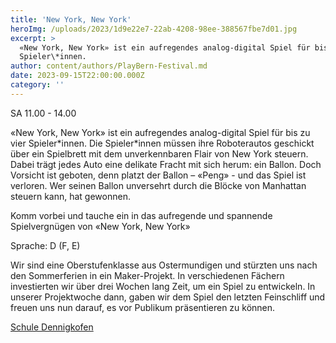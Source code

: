 ```yaml
---
title: 'New York, New York'
heroImg: /uploads/2023/1d9e22e7-22ab-4208-98ee-388567fbe7d01.jpg
excerpt: >
  «New York, New York» ist ein aufregendes analog-digital Spiel für bis zu vier
  Spieler\*innen.
author: content/authors/PlayBern-Festival.md
date: 2023-09-15T22:00:00.000Z
category: ''
---
```


SA 11.00 - 14.00 

«New York, New York» ist ein aufregendes analog-digital Spiel für bis zu vier Spieler\*innen. Die Spieler\*innen müssen ihre Roboterautos geschickt über ein Spielbrett mit dem unverkennbaren Flair von New York steuern. Dabei trägt jedes Auto eine delikate Fracht mit sich herum: ein Ballon. Doch Vorsicht ist geboten, denn platzt der Ballon – «Peng» - und das Spiel ist verloren. Wer seinen Ballon unversehrt durch die Blöcke von Manhattan steuern kann, hat gewonnen.

Komm vorbei und tauche ein in das aufregende und spannende Spielvergnügen von «New York, New York»

Sprache: D (F, E)

Wir sind eine Oberstufenklasse aus Ostermundigen und stürzten uns nach den Sommerferien in ein Maker-Projekt. In verschiedenen Fächern investierten wir über drei Wochen lang Zeit, um ein Spiel zu entwickeln. In unserer Projektwoche dann, gaben wir dem Spiel den letzten Feinschliff und freuen uns nun darauf, es vor Publikum präsentieren zu können.

[Schule Dennigkofen](https://www.dennigkofen.ch "https://www.dennigkofen.ch")
